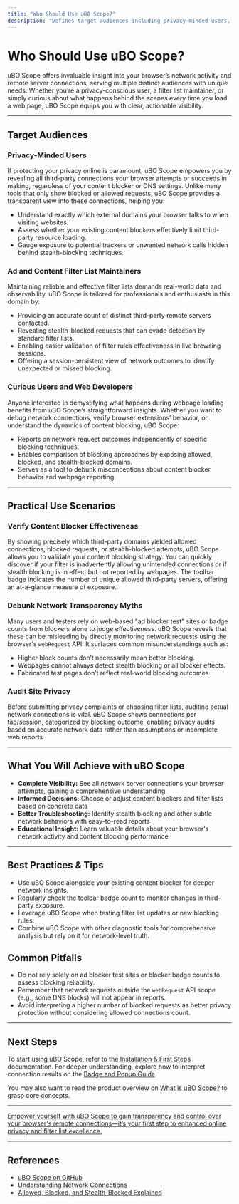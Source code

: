 ```yaml
---
title: "Who Should Use uBO Scope?"
description: "Defines target audiences including privacy-minded users, ad/content filter list maintainers, and anyone who wants visibility into browser network activity regardless of content blocker or DNS server in use. Describes practical scenarios such as verifying content blocker effectiveness and debunking network transparency myths."
---
```


# Who Should Use uBO Scope?

uBO Scope offers invaluable insight into your browser’s network activity and remote server connections, serving multiple distinct audiences with unique needs. Whether you’re a privacy-conscious user, a filter list maintainer, or simply curious about what happens behind the scenes every time you load a web page, uBO Scope equips you with clear, actionable visibility.

---

## Target Audiences

### Privacy-Minded Users

If protecting your privacy online is paramount, uBO Scope empowers you by revealing all third-party connections your browser attempts or succeeds in making, regardless of your content blocker or DNS settings. Unlike many tools that only show blocked or allowed requests, uBO Scope provides a transparent view into these connections, helping you:

- Understand exactly which external domains your browser talks to when visiting websites.
- Assess whether your existing content blockers effectively limit third-party resource loading.
- Gauge exposure to potential trackers or unwanted network calls hidden behind stealth-blocking techniques.

### Ad and Content Filter List Maintainers

Maintaining reliable and effective filter lists demands real-world data and observability. uBO Scope is tailored for professionals and enthusiasts in this domain by:

- Providing an accurate count of distinct third-party remote servers contacted.
- Revealing stealth-blocked requests that can evade detection by standard filter lists.
- Enabling easier validation of filter rules effectiveness in live browsing sessions.
- Offering a session-persistent view of network outcomes to identify unexpected or missed blocking.

### Curious Users and Web Developers

Anyone interested in demystifying what happens during webpage loading benefits from uBO Scope’s straightforward insights. Whether you want to debug network connections, verify browser extensions’ behavior, or understand the dynamics of content blocking, uBO Scope:

- Reports on network request outcomes independently of specific blocking techniques.
- Enables comparison of blocking approaches by exposing allowed, blocked, and stealth-blocked domains.
- Serves as a tool to debunk misconceptions about content blocker behavior and webpage reporting.

---

## Practical Use Scenarios

### Verify Content Blocker Effectiveness

By showing precisely which third-party domains yielded allowed connections, blocked requests, or stealth-blocked attempts, uBO Scope allows you to validate your content blocking strategy. You can quickly discover if your filter is inadvertently allowing unintended connections or if stealth blocking is in effect but not reported by webpages. The toolbar badge indicates the number of unique allowed third-party servers, offering an at-a-glance measure of exposure.

### Debunk Network Transparency Myths

Many users and testers rely on web-based "ad blocker test" sites or badge counts from blockers alone to judge effectiveness. uBO Scope reveals that these can be misleading by directly monitoring network requests using the browser's `webRequest` API. It surfaces common misunderstandings such as:

- Higher block counts don’t necessarily mean better blocking.
- Webpages cannot always detect stealth blocking or all blocker effects.
- Fabricated test pages don’t reflect real-world blocking outcomes.

### Audit Site Privacy

Before submitting privacy complaints or choosing filter lists, auditing actual network connections is vital. uBO Scope shows connections per tab/session, categorized by blocking outcome, enabling privacy audits based on accurate network data rather than assumptions or incomplete web reports.

---

## What You Will Achieve with uBO Scope

- **Complete Visibility:** See all network server connections your browser attempts, gaining a comprehensive understanding
- **Informed Decisions:** Choose or adjust content blockers and filter lists based on concrete data
- **Better Troubleshooting:** Identify stealth blocking and other subtle network behaviors with easy-to-read reports
- **Educational Insight:** Learn valuable details about your browser's network activity and content blocking performance

---

## Best Practices & Tips

- Use uBO Scope alongside your existing content blocker for deeper network insights.
- Regularly check the toolbar badge count to monitor changes in third-party exposure.
- Leverage uBO Scope when testing filter list updates or new blocking rules.
- Combine uBO Scope with other diagnostic tools for comprehensive analysis but rely on it for network-level truth.

## Common Pitfalls

- Do not rely solely on ad blocker test sites or blocker badge counts to assess blocking reliability.
- Remember that network requests outside the `webRequest` API scope (e.g., some DNS blocks) will not appear in reports.
- Avoid interpreting a higher number of blocked requests as better privacy protection without considering allowed connections count.

---

## Next Steps

To start using uBO Scope, refer to the [Installation & First Steps]( /guides/getting-started/install-and-first-steps ) documentation. For deeper understanding, explore how to interpret connection results on the [Badge and Popup Guide]( /guides/interpreting-results/badge-and-popup-guide ).

You may also want to read the product overview on [What is uBO Scope?]( /overview/product-intro/what-is-ubo-scope ) to grasp core concepts.

---

<u>Empower yourself with uBO Scope to gain transparency and control over your browser's remote connections—it’s your first step to enhanced online privacy and filter list excellence.</u>

---

## References

- [uBO Scope on GitHub](https://github.com/gorhill/uBO-Scope)
- [Understanding Network Connections]( /overview/core-concepts/network-connection-types )
- [Allowed, Blocked, and Stealth-Blocked Explained]( /overview/core-concepts/classification-of-requests )